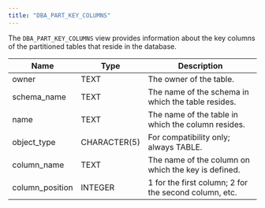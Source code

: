 ```yaml
---
title: "DBA_PART_KEY_COLUMNS"
---
```


<div id="dba_part_key_columns" class="registered_link"></div>

The `DBA_PART_KEY_COLUMNS` view provides information about the key columns of the partitioned tables that reside in the database.

| Name            | Type         | Description                                           |
| --------------- | ------------ | ----------------------------------------------------- |
| owner           | TEXT         | The owner of the table.                               |
| schema_name     | TEXT         | The name of the schema in which the table resides.    |
| name            | TEXT         | The name of the table in which the column resides.    |
| object_type     | CHARACTER(5) | For compatibility only; always TABLE.                 |
| column_name     | TEXT         | The name of the column on which the key is defined.   |
| column_position | INTEGER      | 1 for the first column; 2 for the second column, etc. |
